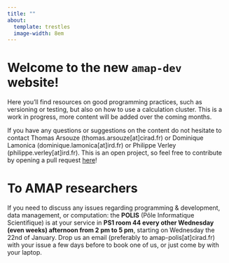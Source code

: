 ```yaml
---
title: ""
about: 
  template: trestles
  image-width: 8em
---
```

# Welcome to the new `amap-dev` website!

Here you'll find resources on good programming practices, such as versioning or testing, but also on how to use a calculation cluster. This is a work in progress, more content will be added over the coming months.

If you have any questions or suggestions on the content do not hesitate to contact Thomas Arsouze (thomas.arsouze[at]cirad.fr) or Dominique Lamonica (dominique.lamonica[at]ird.fr) or Philippe Verley (philippe.verley[at]ird.fr). This is an open project, so feel free to contribute by opening a pull request [here](https://github.com/umr-amap/amap-dev-website/pulls)!

# To AMAP researchers

If you need to discuss any issues regarding programming & development, data management, or computation: the **POLIS** (Pôle Informatique Scientifique) is at your service in **PS1 room 44 every other Wednesday (even weeks) afternoon from 2 pm to 5 pm**, starting on Wednesday the 22nd of January. Drop us an email (preferably to amap-polis[at]cirad.fr) with your issue a few days before to book one of us, or just come by with your laptop.


